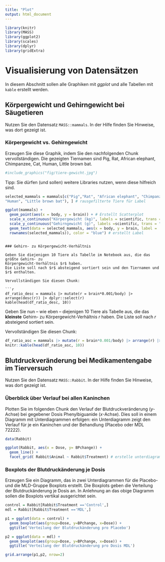 ```yaml
---
title: "Plot"
output: html_document
---
```


```r
library(knitr)
library(MASS)
library(ggplot2)
library(scales)
library(dplyr)
library(gridExtra)
```
# Visualisierung von Datensätzen

In diesem Abschnitt sollen alle Graphiken mit _ggplot_ und alle Tabellen mit `kable` erstellt werden.

## Körpergewicht und Gehirngewicht bei Säugetieren

Nutzen Sie den Datensatz `MASS::mammals`. In der Hilfe finden Sie Hinweise, was dort gezeigt ist.

### Körpergewicht vs. Gehirngewicht

Erzeugen Sie diese Graphik, indem Sie den nachfolgenden Chunk vervollständigen. Die gezeigten Tiernamen sind Pig, Rat, African elephant, Chimpanzee, Cat, Human, Little brown bat.

```r
#include_graphics("fig/tiere-gewicht.jpg")
```

Tipp: Sie dürfen (und sollen) weitere Libraries nutzen, wenn diese hilfreich sind.

```r
selected_mammals = mammals[c("Pig","Rat", "African elephant", "Chimpanzee", "Cat", 
"Human", "Little brown bat"), ] # rausgefilterte Tiere für Label

ggplot(mammals) + 
  geom_point(aes(x = body, y = brain)) + # Erstellt Scatterplot
  scale_x_continuous("Körpergewicht (kg)", labels = scientific, trans = "log10") +
  scale_y_continuous("Gehirngewicht (g)", labels =scientific, trans = "log10") + 
  geom_text(data = selected_mammals, aes(x = body, y = brain, label = 
  rownames(selected_mammals)), color = "blue") # erstellt Label
```
```

### Gehirn- zu Körpergewicht-Verhältnis

Geben Sie diejenigen 10 Tiere als Tabelle im Notebook aus, die das größte Gehirn- zu 
Körpergewicht-Verhältnis $r$ haben. 
Die Liste soll nach $r$ absteigend sortiert sein und den Tiernamen und $r$ enthalten.

Vervollständigen Sie diesen Chunk:

```r
df_ratio_desc = mammals |> mutate(r = brain*0.001/body) |> arrange(desc(r)) |> dplyr::select(r)
kable(head(df_ratio_desc, 10))
```

Geben Sie nun -- wie eben -- diejenigen 10 Tiere als Tabelle aus, die das **kleinste** Gehirn- zu Körpergewicht-Verhältnis $r$ haben. 
Die Liste soll nach $r$ absteigend sortiert sein.

Vervollständigen Sie diesen Chunk:

```r
df_ratio_asc = mammals |> mutate(r = brain*0.001/body) |> arrange(r) |> dplyr::select(r)
knitr::kable(head(df_ratio_asc, 10))
```
## Blutdruckveränderung bei Medikamentengabe im Tierversuch

Nutzen Sie den Datensatz `MASS::Rabbit`. In der Hilfe finden Sie Hinweise, was dort gezeigt ist.

### Überblick über Verlauf bei allen Kaninchen

Plotten Sie im folgenden Chunk den Verlauf der Blutdruckveränderung (_y_-Achse) bei gegebener Dosis Phenylbiguanide (_x_-Achse). Dies soll in einem Diagramm mit Unterdiagrammen erfolgen: ein Unterdiagramm zeigt den Verlauf für je ein Kaninchen und der Behandlung (Placebo oder MDL 72222).

```r
data(Rabbit)

ggplot(Rabbit, aes(x = Dose, y= BPchange)) +
  geom_line() + 
  facet_grid( Rabbit$Animal ~ Rabbit$Treatment) # erstelle unterdiagramm
```

### Boxplots der Blutdruckänderung je Dosis

Erzeugen Sie ein Diagramm, das in zwei Unterdiagrammen für die Placebo- und die MLD-Gruppe Boxplots erstellt. 
Die Boxplots geben die Verteilung der Blutdruckänderung je Dosis an. In Anlehnung an das obige Diagramm sollen die Boxplots vertikal ausgerichtet sein.

```r
control = Rabbit[Rabbit$Treatment =='Control',]
mdl = Rabbit[Rabbit$Treatment =='MDL',]

p1 = ggplot(data = control) +
  geom_boxplot(aes(group=Dose, y=BPchange, x=Dose)) +
  ggtitle('Verteilung der Blutdruckänderung pro Placebo')

p2 = ggplot(data = mdl) +
  geom_boxplot(aes(group=Dose, y=BPchange, x=Dose)) +
  ggtitle('Verteilung der Blutdruckänderung pro Dosis MDL')

grid.arrange(p1,p2, nrow=2)
```
